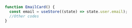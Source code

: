 ```typescript
function EmailCard() {
  const email = useStore((state) => state.user.email);
  //Other codes
}
```
